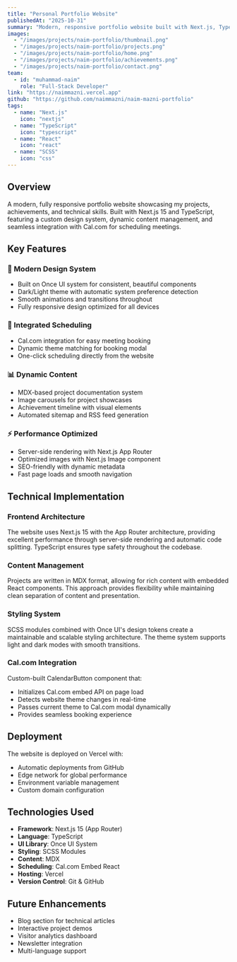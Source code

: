 ```yaml
---
title: "Personal Portfolio Website"
publishedAt: "2025-10-31"
summary: "Modern, responsive portfolio website built with Next.js, TypeScript, and Once UI system, featuring dynamic content, Cal.com integration, and theme customization."
images:
  - "/images/projects/naim-portfolio/thumbnail.png"
  - "/images/projects/naim-portfolio/projects.png"
  - "/images/projects/naim-portfolio/home.png"
  - "/images/projects/naim-portfolio/achievements.png"
  - "/images/projects/naim-portfolio/contact.png"
team:
  - id: "muhammad-naim"
    role: "Full-Stack Developer"
link: "https://naimmazni.vercel.app"
github: "https://github.com/naimmazni/naim-mazni-portfolio"
tags:
  - name: "Next.js"
    icon: "nextjs"
  - name: "TypeScript"
    icon: "typescript"
  - name: "React"
    icon: "react"
  - name: "SCSS"
    icon: "css"
---
```


## Overview

A modern, fully responsive portfolio website showcasing my projects, achievements, and technical skills. Built with Next.js 15 and TypeScript, featuring a custom design system, dynamic content management, and seamless integration with Cal.com for scheduling meetings.

## Key Features

### 🎨 Modern Design System

- Built on Once UI system for consistent, beautiful components
- Dark/Light theme with automatic system preference detection
- Smooth animations and transitions throughout
- Fully responsive design optimized for all devices

### 📅 Integrated Scheduling

- Cal.com integration for easy meeting booking
- Dynamic theme matching for booking modal
- One-click scheduling directly from the website

### 📊 Dynamic Content

- MDX-based project documentation system
- Image carousels for project showcases
- Achievement timeline with visual elements
- Automated sitemap and RSS feed generation

### ⚡ Performance Optimized

- Server-side rendering with Next.js App Router
- Optimized images with Next.js Image component
- SEO-friendly with dynamic metadata
- Fast page loads and smooth navigation

## Technical Implementation

### Frontend Architecture

The website uses Next.js 15 with the App Router architecture, providing excellent performance through server-side rendering and automatic code splitting. TypeScript ensures type safety throughout the codebase.

### Content Management

Projects are written in MDX format, allowing for rich content with embedded React components. This approach provides flexibility while maintaining clean separation of content and presentation.

### Styling System

SCSS modules combined with Once UI's design tokens create a maintainable and scalable styling architecture. The theme system supports light and dark modes with smooth transitions.

### Cal.com Integration

Custom-built CalendarButton component that:

- Initializes Cal.com embed API on page load
- Detects website theme changes in real-time
- Passes current theme to Cal.com modal dynamically
- Provides seamless booking experience

## Deployment

The website is deployed on Vercel with:

- Automatic deployments from GitHub
- Edge network for global performance
- Environment variable management
- Custom domain configuration

## Technologies Used

- **Framework**: Next.js 15 (App Router)
- **Language**: TypeScript
- **UI Library**: Once UI System
- **Styling**: SCSS Modules
- **Content**: MDX
- **Scheduling**: Cal.com Embed React
- **Hosting**: Vercel
- **Version Control**: Git & GitHub

## Future Enhancements

- Blog section for technical articles
- Interactive project demos
- Visitor analytics dashboard
- Newsletter integration
- Multi-language support
